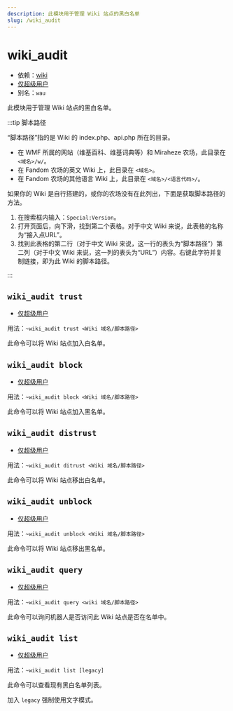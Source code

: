 ```yaml
---
description: 此模块用于管理 Wiki 站点的黑白名单
slug: /wiki_audit
---
```


# wiki_audit

- 依赖：[wiki](wiki)
- [仅超级用户](permissions)
- 别名：`wau`

此模块用于管理 Wiki 站点的黑白名单。

:::tip 脚本路径

“脚本路径”指的是 Wiki 的 index.php、api.php 所在的目录。

- 在 WMF 所属的网站（维基百科、维基词典等）和 Miraheze 农场，此目录在 `<域名>/w/`。
- 在 Fandom 农场的英文 Wiki 上，此目录在 `<域名>`。
- 在 Fandom 农场的其他语言 Wiki 上，此目录在 `<域名>/<语言代码>/`。

如果你的 Wiki 是自行搭建的，或你的农场没有在此列出，下面是获取脚本路径的方法。

1. 在搜索框内输入：`Special:Version`。
2. 打开页面后，向下滑，找到第二个表格。对于中文 Wiki 来说，此表格的名称为“接入点URL”。
3. 找到此表格的第二行（对于中文 Wiki 来说，这一行的表头为“脚本路径”）第二列（对于中文 Wiki 来说，这一列的表头为“URL”）内容。右键此字符并复制链接，即为此 Wiki 的脚本路径。

:::

## `wiki_audit trust`

- [仅超级用户](permissions)

用法：`~wiki_audit trust <Wiki 域名/脚本路径>`

此命令可以将 Wiki 站点加入白名单。

## `wiki_audit block`

- [仅超级用户](permissions)

用法：`~wiki_audit block <Wiki 域名/脚本路径>`

此命令可以将 Wiki 站点加入黑名单。

## `wiki_audit distrust`

- [仅超级用户](permissions)

用法：`~wiki_audit ditrust <Wiki 域名/脚本路径>`

此命令可以将 Wiki 站点移出白名单。

## `wiki_audit unblock`

- [仅超级用户](permissions)

用法：`~wiki_audit unblock <Wiki 域名/脚本路径>`

此命令可以将 Wiki 站点移出黑名单。

## `wiki_audit query`

- [仅超级用户](permissions)

用法：`~wiki_audit query <wiki 域名/脚本路径>`

此命令可以询问机器人是否访问此 Wiki 站点是否在名单中。

## `wiki_audit list`

- [仅超级用户](permissions)

用法：`~wiki_audit list [legacy]`

此命令可以查看现有黑白名单列表。

加入 `legacy` 强制使用文字模式。
